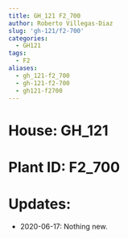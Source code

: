 ```yaml
---
title: GH_121 F2_700
author: Roberto Villegas-Diaz
slug: 'gh-121/f2-700'
categories:
  - GH121
tags:
  - F2
aliases:
  - gh_121-f2_700
  - gh-121-f2-700
  - gh121-f2700
---
```


# **House**: GH_121
# **Plant ID**: F2_700
# **Updates**: 
 - 2020-06-17: Nothing new.
